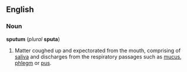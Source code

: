 {{wikipedia}}
==English==
===Noun===
'''sputum''' (''plural'' '''sputa''')

# {{physiology}} Matter coughed up and expectorated from the mouth, comprising of [[saliva]] and  discharges from the respiratory passages such as [[mucus]], [[phlegm]] or [[pus]].
